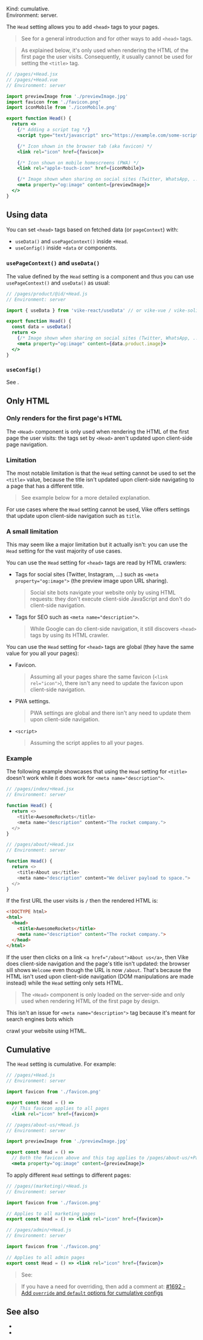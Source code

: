 

Kind: cumulative.  
Environment: server. <ImplementedBy noCustomGuide />

The `Head` setting allows you to add `<head>` tags to your pages.

> See <Link href="/head-tags" /> for a general introduction and for other ways to add `<head>` tags.

> As explained <Link href="#only-html">below</Link>, it's only used when rendering the HTML of the first page the user visits. Consequently, it usually cannot be used for setting the `<title>` tag.

```jsx
// /pages/+Head.jsx
// /pages/+Head.vue
// Environment: server

import previewImage from './previewImage.jpg'
import favicon from './favicon.png'
import iconMobile from './iconMobile.png'

export function Head() {
  return <>
    {/* Adding a script tag */}
    <script type="text/javascript" src="https://example.com/some-script.js"></script>

    {/* Icon shown in the browser tab (aka favicon) */
    <link rel="icon" href={favicon}>

    {/* Icon shown on mobile homescreens (PWA) */
    <link rel="apple-touch-icon" href={iconMobile}>

    {/* Image shown when sharing on social sites (Twitter, WhatsApp, ...) */}
    <meta property="og:image" content={previewImage}>
  </>
}
```

## Using data

You can set `<head>` tags based on <Link href="/data-fetching">fetched data</Link> (or <Link href="/pageContext">`pageContext`</Link>) with:

- `useData()` and `usePageContext()` inside `+Head`.
- `useConfig()` inside `+data` or components.

### `usePageContext()` and `useData()`

The value defined by the `Head` setting is a component and thus you can use <Link href="/usePageContext">`usePageContext()`</Link> and <Link href="/useData">`useData()`</Link> as usual:

```jsx
// /pages/product/@id/+Head.js
// Environment: server

import { useData } from 'vike-react/useData' // or vike-vue / vike-solid

export function Head() {
  const data = useData()
  return <>
    {/* Image shown when sharing on social sites (Twitter, WhatsApp, ...) */}
    <meta property="og:image" content={data.product.image}>
  </>
}
```

### `useConfig()`

See <Link href="/useConfig"/>.


## Only HTML

### Only renders for the first page's HTML

The `<Head>` component is only used when rendering the HTML of the first page the user visits: the tags set by `<Head>` aren't updated upon <Link href="/client-routing">client-side page navigation</Link>.

### Limitation

The most notable limitation is that the `Head` setting cannot be used to set the `<title>` value, because the title isn't updated upon client-side navigating to a page that has a different title.

> See <Link href="#example">example below</Link> for a more detailed explanation.

For use cases where the `Head` setting cannot be used, Vike offers settings that update upon client-side navigation such as <Link href="/title">`title`</Link>.


### A small limitation

This may seem like a major limitation but it actually isn't: you can use the `Head` setting for the vast majority of use cases.

You can use the `Head` setting for `<head>` tags are read by HTML crawlers:

- Tags for social sites (Twitter, Instagram, ...) such as `<meta property="og:image">` (the preview image upon URL sharing).
  > Social site bots navigate your website only by using HTML requests: they don't execute client-side JavaScript and don't do client-side navigation.
- Tags for SEO such as `<meta name="description">`.
  > While Google can do client-side navigation, it still discovers `<head>` tags by using its HTML crawler.

You can use the `Head` setting for `<head>` tags are global (they have the same value for you all your pages):

- Favicon.
  > Assuming all your pages share the same favicon (`<link rel="icon">`), there isn't any need to update the favicon upon client-side navigation.
- PWA settings.
  > PWA settings are global and there isn't any need to update them upon client-side navigation.
- `<script>`
  > Assuming the script applies to all your pages.

### Example

The following example showcases that using the `Head` setting for `<title>` doesn't work while it does work for `<meta name="description">`.

```js
// /pages/index/+Head.jsx
// Environment: server

function Head() {
  return <>
    <title>AwesomeRockets</title>
    <meta name="description" content="The rocket company.">
  </>
}
```
```js
// /pages/about/+Head.jsx
// Environment: server

function Head() {
  return <>
    <title>About us</title>
    <meta name="description" content="We deliver payload to space.">
  </>
}
```

If the first URL the user visits is `/` then the rendered HTML is:

```html
<!DOCTYPE html>
<html>
  <head>
    <title>AwesomeRockets</title>
    <meta name="description" content="The rocket company.">
  </head>
</html>
```

If the user then clicks on a link `<a href="/about">About us</a>`, then Vike does client-side navigation and the page's title isn't updated: the browser sill shows `Welcome` even though the URL is now `/about`. That's because the <Link href="/client-routing">HTML isn't used upon client-side navigation (DOM manipulations are made instead)</Link> while the `Head` setting only sets HTML.

> The `<Head>` component is only loaded on the server-side and only used when rendering HTML of the first page by design.

This isn't an issue for `<meta name="description">` tag because it's meant for search engines bots which
<Link href="#:~:text=Search%20engine%20bots%20as%20well%20as%20social%20sharing%20bots%20(aka%20SMO)%20navigate%20your%20website%20only%20by%20using%20HTML%20requests">crawl your website using HTML</Link>.


## Cumulative

The `Head` setting is cumulative. For example:

```jsx
// /pages/+Head.js
// Environment: server

import favicon from './favicon.png'

export const Head = () =>
  // This favicon applies to all pages
  <link rel="icon" href={favicon}>
```

```jsx
// /pages/about-us/+Head.js
// Environment: server

import previewImage from './previewImage.jpg'

export const Head = () =>
  // Both the favicon above and this tag applies to /pages/about-us/+Page.js
  <meta property="og:image" content={previewImage}>
```

To apply different `Head` settings to different pages:

```jsx
// /pages/(marketing)/+Head.js
// Environment: server

import favicon from './favicon.png'

// Applies to all marketing pages
export const Head = () => <link rel="icon" href={favicon}>
```

```jsx
// /pages/admin/+Head.js
// Environment: server

import favicon from './favicon.png'

// Applies to all admin pages
export const Head = () => <link rel="icon" href={favicon}>
```

> See: <Link href="/config#inheritance"/>


> If you have a need for overriding, then add a comment at: [#1692 - Add `override` and `default` options for cumulative configs](https://github.com/vikejs/vike/issues/1692)


## See also

- <Link href="/head-tags" />
- <Link href="/settings#html" doNotInferSectionTitle />
